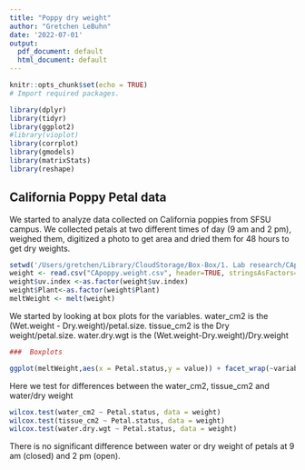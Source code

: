 ```yaml
---
title: "Poppy dry weight"
author: "Gretchen LeBuhn"
date: '2022-07-01'
output:
  pdf_document: default
  html_document: default
---
```


```r
knitr::opts_chunk$set(echo = TRUE)
# Import required packages.

library(dplyr)
library(tidyr)
library(ggplot2)
#library(vioplot)
library(corrplot)
library(gmodels)
library(matrixStats)
library(reshape)
```

## California Poppy Petal data

We started to analyze data collected on California poppies from SFSU campus. We collected petals at two different times of day (9 am and 2 pm), weighed them, digitized a photo to get area and dried them for 48 hours to get dry weights.

```r

setwd('/Users/gretchen/Library/CloudStorage/Box-Box/1. Lab research/CApoppy/data')
weight <- read.csv("CApoppy.weight.csv", header=TRUE, stringsAsFactors=TRUE)
weight$uv.index <-as.factor(weight$uv.index)
weight$Plant<-as.factor(weight$Plant)
meltWeight <- melt(weight)

```

We started by looking at box plots for the variables. water_cm2 is the (Wet.weight - Dry.weight)/petal.size. tissue_cm2 is the Dry weight/petal.size. water.dry.wgt is the (Wet.weight-Dry.weight)/Dry.weight

```r
###  Boxplots

ggplot(meltWeight,aes(x = Petal.status,y = value)) + facet_wrap(~variable, scales = "free_y") + geom_boxplot() 
```

Here we test for differences between the water_cm2, tissue_cm2 and water/dry weight

```r
wilcox.test(water_cm2 ~ Petal.status, data = weight)
wilcox.test(tissue_cm2 ~ Petal.status, data = weight)
wilcox.test(water.dry.wgt ~ Petal.status, data = weight)


```

There is no significant difference between water or dry weight of petals at 9 am (closed) and 2 pm (open).
